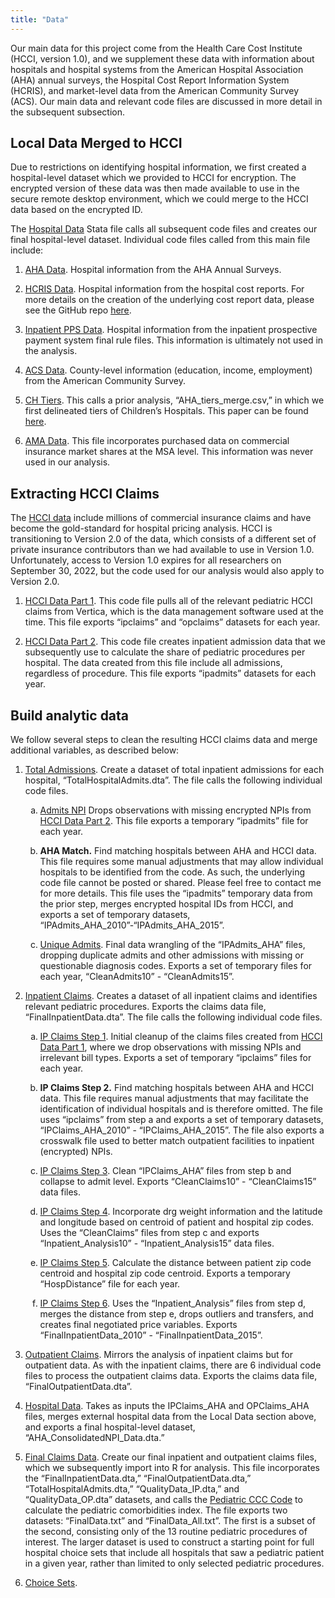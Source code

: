 ```yaml
---
title: "Data"
---
```


Our main data for this project come from the Health Care Cost Institute (HCCI, version 1.0), and we supplement these data with information about hospitals and hospital systems from the American Hospital Association (AHA) annual surveys, the Hospital Cost Report Information System (HCRIS), and market-level data from the American Community Survey (ACS). Our main data and relevant code files are discussed in more detail in the subsequent subsection.

## Local Data Merged to HCCI
Due to restrictions on identifying hospital information, we first created a hospital-level dataset which we provided to HCCI for encryption. The encrypted version of these data was then made available to use in the secure remote desktop environment, which we could merge to the HCCI data based on the encrypted ID. 

The [Hospital Data](data-code/local-aha-merge/_HospitalData.do) Stata file calls all subsequent code files and creates our final hospital-level dataset. Individual code files called from this main file include:

1. [AHA Data](data-code/local-aha-merge/1_AHA_Data.do). Hospital information from the AHA Annual Surveys.

2. [HCRIS Data](data-code/local-aha-merge/2_HCRIS_Data.do). Hospital information from the hospital cost reports. For more details on the creation of the underlying cost report data, please see the GitHub repo [here](https://github.com/imccart/HCRIS).

3. [Inpatient PPS Data](data-code/local-aha-merge/3_Inpatient_PPS_Data.do). Hospital information from the inpatient prospective payment system final rule files. This information is ultimately not used in the analysis.

4. [ACS Data](data-code/local-aha-merge/4_ACS_Data.do). County-level information (education, income, employment) from the American Community Survey.

5. [CH Tiers](data-code/local-aha-merge/5_CH_Tiers.do). This calls a prior analysis, "AHA_tiers_merge.csv," in which we first delineated tiers of Children's Hospitals. This paper can be found [here](https://www.ncbi.nlm.nih.gov/pmc/articles/PMC6986900/).

6. [AMA Data](data-code/local-aha-merge/6_AMA_Data.do). This file incorporates purchased data on commercial insurance market shares at the MSA level. This information was never used in our analysis.


## Extracting HCCI Claims
The [HCCI data](https://healthcostinstitute.org/) include millions of commercial insurance claims and have become the gold-standard for hospital pricing analysis. HCCI is transitioning to Version 2.0 of the data, which consists of a different set of private insurance contributors than we had available to use in Version 1.0. Unfortunately, access to Version 1.0 expires for all researchers on September 30, 2022, but the code used for our analysis would also apply to Version 2.0. 

1. [HCCI Data Part 1](data-code/sas-build/_HCCI_01.sas). This code file pulls all of the relevant pediatric HCCI claims from Vertica, which is the data management software used at the time. This file exports "ipclaims" and "opclaims" datasets for each year.

2. [HCCI Data Part 2](data-code/sas-build/_HCCI_02.sas). This code file creates inpatient admission data that we subsequently use to calculate the share of pediatric procedures per hospital. The data created from this file include all admissions, regardless of procedure. This file exports "ipadmits" datasets for each year.



## Build analytic data
We follow several steps to clean the resulting HCCI claims data and merge additional variables, as described below:


1. [Total Admissions](data-code/stata-build/_AdmitsIP.do). Create a dataset of total inpatient admissions for each hospital, "TotalHospitalAdmits.dta". The file calls the following individual code files.

    a. [Admits NPI](data-code/stata-build/A1_AdmitsNPI.do) Drops observations with missing encrypted NPIs from [HCCI Data Part 2](data-code/sas-build/_HCCI_02.sas). This file exports a temporary "ipadmits" file for each year.
  
    b. **AHA Match.** Find matching hospitals between AHA and HCCI data. This file requires some manual adjustments that may allow individual hospitals to be identified from the code. As such, the underlying code file cannot be posted or shared. Please feel free to contact me for more details. This file uses the "ipadmits" temporary data from the prior step, merges encrypted hospital IDs from HCCI, and exports a set of temporary datasets, "IPAdmits_AHA_2010"-"IPAdmits_AHA_2015".
  
    c. [Unique Admits](data-code/stata-build/A3_UniqueAdmits.do). Final data wrangling of the "IPAdmits_AHA" files, dropping duplicate admits and other admissions with missing or questionable diagnosis codes. Exports a set of temporary files for each year, "CleanAdmits10" - "CleanAdmits15".
  

2. [Inpatient Claims](data-code/stata-build/_ClaimsIP.do). Creates a dataset of all inpatient claims and identifies relevant pediatric procedures. Exports the claims data file, "FinalInpatientData.dta". The file calls the following individual code files.

    a. [IP Claims Step 1](data-code/stata-build/ClaimsIP1_AdmitsNPI.do). Initial cleanup of the claims files created from [HCCI Data Part 1](data-code/sas-build/_HCCI_01.sas), where we drop observations with missing NPIs and irrelevant bill types. Exports a set of temporary "ipclaims" files for each year.
  
    b. **IP Claims Step 2.** Find matching hospitals between AHA and HCCI data. This file requires manual adjustments that may facilitate the identification of individual hospitals and is therefore omitted. The file uses "ipclaims" from step a and exports a set of temporary datasets, "IPClaims_AHA_2010" - "IPClaims_AHA_2015". The file also exports a crosswalk file used to better match outpatient facilities to inpatient (encrypted) NPIs.
  
    c. [IP Claims Step 3](data-code/stata-build/ClaimsIP3_UniqueAdmits.do). Clean "IPClaims_AHA" files from step b and collapse to admit level. Exports "CleanClaims10" - "CleanClaims15" data files.
  
    d. [IP Claims Step 4](data-code/stata-build/ClaimsIP4_DRG_LatLong.do). Incorporate drg weight information and the latitude and longitude based on centroid of patient and hospital zip codes. Uses the "CleanClaims" files from step c and exports "Inpatient_Analysis10" - "Inpatient_Analysis15" data files.
  
    e. [IP Claims Step 5](data-code/stata-build/ClaimsIP5_Distance.do). Calculate the distance between patient zip code centroid and hospital zip code centroid. Exports a temporary "HospDistance" file for each year.
  
    f. [IP Claims Step 6](data-code/stata-build/ClaimsIP6_Prices.do). Uses the "Inpatient_Analysis" files from step d, merges the distance from step e, drops outliers and transfers, and creates final negotiated price variables. Exports "FinalInpatientData_2010" - "FinalInpatientData_2015".

3. [Outpatient Claims](data-code/stata-build/_ClaimsOP.do). Mirrors the analysis of inpatient claims but for outpatient data. As with the inpatient claims, there are 6 individual code files to process the outpatient claims data. Exports the claims data file, "FinalOutpatientData.dta". 

4. [Hospital Data](data-code/stata-build/_HospitalData.do). Takes as inputs the IPClaims_AHA and OPClaims_AHA files, merges external hospital data from the Local Data section above, and exports a final hospital-level dataset, "AHA_ConsolidatedNPI_Data.dta."

5. [Final Claims Data](data-code/stata-build/_FinalData.do). Create our final inpatient and outpatient claims files, which we subsequently import into R for analysis. This file incorporates the "FinalInpatientData.dta," "FinalOutpatientData.dta," "TotalHospitalAdmits.dta," "QualityData_IP.dta," and "QualityData_OP.dta" datasets, and calls the [Pediatric CCC Code](data-code/stata-build/Pediatric_Index.do) to calculate the pediatric comorbidities index. The file exports two datasets: "FinalData.txt" and "FinalData_All.txt". The first is a subset of the second, consisting only of the 13 routine pediatric procedures of interest. The larger dataset is used to construct a starting point for full hospital choice sets that include all hospitals that saw a pediatric patient in a given year, rather than limited to only selected pediatric procedures.

6. [Choice Sets](data-code/stata-build/_ChoiceSets.do).
